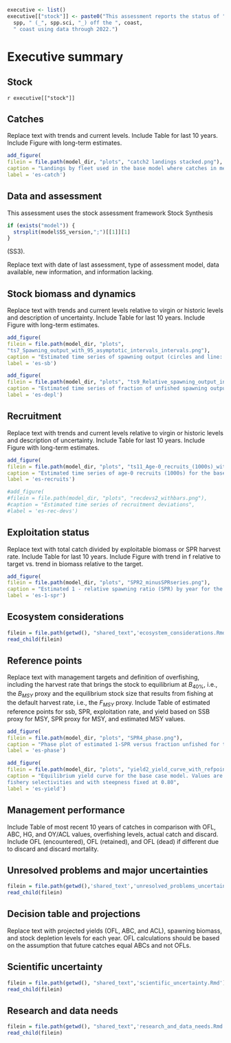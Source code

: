 ```r
executive <- list()
executive[["stock"]] <- paste0("This assessment reports the status of ",
  spp, " (_", spp.sci, "_) off the ", coast, 
  " coast using data through 2022.")
```

# Executive summary{-}

## Stock{-}

`r executive[["stock"]]`

## Catches{-}

Replace text with
trends and current levels.
Include Table for last 10 years.
Include Figure with long-term estimates.


\input{tex_tables/a_Catches_ES.tex}

```r
add_figure(
filein = file.path(model_dir, "plots", "catch2 landings stacked.png"), 
caption = "Landings by fleet used in the base model where catches in metric tons by fleet are stacked",
label = 'es-catch')
```

## Data and assessment{-}

This assessment uses the stock assessment framework
Stock Synthesis 
```r
if (exists("model")) {
  strsplit(model$SS_version,";")[[1]][1]
}
```
(SS3).

Replace text with
date of last assessment,
type of assessment model,
data available,
new information, and
information lacking.

## Stock biomass and dynamics{-}

Replace text with
trends and current levels relative to virgin or historic levels and
description of uncertainty.
Include Table for last 10 years.
Include Figure with long-term estimates.

\input{tex_tables/b_SSB_ES.tex}

```r
add_figure(
filein = file.path(model_dir, "plots",
"ts7_Spawning_output_with_95_asymptotic_intervals_intervals.png"), 
caption = "Estimated time series of spawning output (circles and line: median; light broken lines: 95 percent intervals) for the base model",
label = 'es-sb')
```

```r
add_figure(
filein = file.path(model_dir, "plots", "ts9_Relative_spawning_output_intervals.png"), 
caption = "Estimated time series of fraction of unfished spawning output (circles and line: median; light broken lines: 95 percent intervals) for the base model",
label = 'es-depl')
```

\clearpage

## Recruitment{-}

Replace text with
trends and current levels relative to virgin or historic levels and
description of uncertainty.
Include Table for last 10 years.
Include Figure with long-term estimates.

\input{tex_tables/c_Recr_ES.tex}

```r
add_figure(
filein = file.path(model_dir, "plots", "ts11_Age-0_recruits_(1000s)_with_95_asymptotic_intervals.png"), 
caption = "Estimated time series of age-0 recruits (1000s) for the base model with 95 percent intervals",
label = 'es-recruits')
```

```r
#add_figure(
#filein = file.path(model_dir, "plots", "recdevs2_withbars.png"), 
#caption = "Estimated time series of recruitment deviations",
#label = 'es-rec-devs')
```

\clearpage

## Exploitation status{-}

Replace text with
total catch divided by exploitable biomass or SPR harvest rate.
Include Table for last 10 years.
Include Figure with trend in f relative to target vs. trend in biomass relative to the target.

\input{tex_tables/d_SPR_ES.tex}

```r
add_figure(
filein = file.path(model_dir, "plots", "SPR2_minusSPRseries.png"), 
caption = "Estimated 1 - relative spawning ratio (SPR) by year for the base model. The management target is plotted as a red horizontal line and values above this reflect harvest in excess of the proxy harvest rate",
label = 'es-1-spr')
```

## Ecosystem considerations{-}

```r
filein = file.path(getwd(), "shared_text",'ecosystem_considerations.Rmd')
read_child(filein)
```

## Reference points{-}

Replace text with
management targets and definition of overfishing, including the harvest rate that brings the stock to equilibrium at $B_{40\%}$, i.e., the $B_{MSY}$ proxy and the equilibrium stock size that results from fishing at the default harvest rate, i.e., the $F_{MSY}$ proxy.
Include Table of estimated reference points for ssb, SPR, exploitation rate, and yield based on SSB proxy for MSY, SPR proxy for MSY, and estimated MSY values.


```r
add_figure(
filein = file.path(model_dir, "plots", "SPR4_phase.png"), 
caption = "Phase plot of estimated 1-SPR versus fraction unfished for the base model",
label = 'es-phase')
```

```r
add_figure(
filein = file.path(model_dir, "plots", "yield2_yield_curve_with_refpoints.png"), 
caption = "Equilibrium yield curve for the base case model. Values are based on the 2020
fishery selectivities and with steepness fixed at 0.80",
label = 'es-yield')
```


## Management performance{-}

Include Table of most recent 10 years of
catches in comparison with OFL, ABC, HG, and OY/ACL values,
overfishing levels,
actual catch and discard.
Include OFL (encountered), OFL (retained), and OFL (dead) if different due to discard and discard mortality.

## Unresolved problems and major uncertainties{-}


```r
filein = file.path(getwd(),'shared_text','unresolved_problems_uncertainties.Rmd')
read_child(filein)
```

## Decision table and projections{-}

Replace text with
projected yields (OFL, ABC, and ACL), spawning biomass, and stock depletion levels for each year.
OFL calculations should be based on the assumption that future catches equal ABCs and not OFLs.

## Scientific uncertainty{-}

```r
filein = file.path(getwd(), "shared_text",'scientific_uncertainty.Rmd')
read_child(filein)
```

## Research and data needs{-}

```r
filein = file.path(getwd(), "shared_text",'research_and_data_needs.Rmd')
read_child(filein)
```
